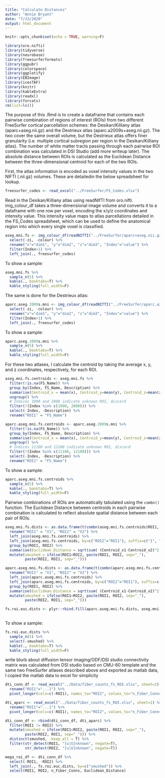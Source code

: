 ```yaml
---
title: "Calculate Distances"
author: "Annie Bryant"
date: "7/23/2020"
output: html_document
---
```


```r
knitr::opts_chunk$set(echo = TRUE, warning=F)
```

```r
library(oro.nifti)
library(tidyverse)
library(neurobase)
library(freesurferformats)
library(ggpubr)
library(colorspace)
library(ggplotify)
library(EBImage)
library(icesTAF)
library(knitr)
library(kableExtra)
library(readxl)
library(forcats)
rm(list=ls())
```


The purpose of this .Rmd is to create a dataframe that contains each pairwise combination of regions of interest (ROIs) from two different FreeSurfer cortical parcellation schemes: the Desikan/Killiany atlas (aparc+aseg.nii.gz) and the Destrieux atlas (aparc.a2009s+aseg.nii.gz). The two cover the same overall volume, but the Destrieux atlas offers finer granularity (i.e. multiple cortical subregion per region in the Desikan/Killiany atlas). The number of white matter tracts passing through each pairwise ROI combination was calculated in DSI Studio (add more writeup later). The absolute distance between ROIs is calculated as the Euclidean Distance between the three-dimensional centroid for each of the two ROIs.


First, the atlas information is encoded as voxel intensity values in the two NIFTI (.nii.gz) volumes. These are detailedin the below spreadsheet for lookup.
```r
freesurfer_codes <- read_excel("../FreeSurfer/FS_Codes.xlsx")
```


Read in the Desikan/Killiany atlas using readNIfTI from oro.nifti. img_colour_df takes a three-dimensional image volume and converts it to a dataframe with one row per voxel, encoding the x/y/z coordinates and intensity value. This intensity value maps to atlas parcellations detailed in the FS_Codes spreadsheet, which can be used to define the anatomical region into which every single voxel is classified.
```r
aseg.mni.fs <- img_colour_df(readNIfTI("../FreeSurfer/aparc+aseg.nii.gz")) %>%
  select(-zi, -colour) %>% 
  rename("x"="dim1", "y"="dim2", "z"="dim3", "Index"="value") %>%
  filter(Index>1) %>%
  left_join(., freesurfer_codes)
```

To show a sample:
```r
aseg.mni.fs %>%
  sample_n(5) %>%
  kable(., booktabs=T) %>%
  kable_styling(full_width=F)
```

The same is done for the Destrieux atlas:
```r
aparc.aseg.2009s.mni <- img_colour_df(readNIfTI("../FreeSurfer/aparc.a2009s+aseg.nii.gz")) %>%
  select(-zi, -colour) %>% 
  rename("x"="dim1", "y"="dim2", "z"="dim3", "Index"="value") %>%
  filter(Index>1) %>%
  left_join(., freesurfer_codes)
```

To show a sample:
```r
aparc.aseg.2009s.mni %>%
  sample_n(5) %>%
  kable(., booktabs=T) %>%
  kable_styling(full_width=F)
```

For these two atlases, I calculate the centroid by taking the average x, y, and z coordinates, respectively, for each ROI.

```r
aseg.mni.fs.centroids <- aseg.mni.fs %>%
  filter(!is.na(FS_Name)) %>%
  group_by(Index, FS_Name, Description) %>%
  summarise(Centroid_x = mean(x), Centroid_y=mean(y), Centroid_z=mean(z)) %>%
  ungroup() %>%
  # Indices 1000 and 2000 indicate unknown ROI, discard
  filter(!(Index %in% c(1000, 2000))) %>%
  select(-Index, -Description) %>%
  rename("ROI1" = "FS_Name")

aparc.aseg.mni.fs.centroids <- aparc.aseg.2009s.mni %>%
  filter(!is.na(FS_Name)) %>%
  group_by(Index, FS_Name, Description) %>%
  summarise(Centroid_x = mean(x), Centroid_y=mean(y), Centroid_z=mean(z)) %>%
  ungroup() %>%
  # Indices 11100 and 12100 indicate unknown ROI, discard
  filter(!(Index %in% c(11100, 12100))) %>%
  select(-Index, -Description) %>%
  rename("ROI1" = "FS_Name")
```

To show a sample:
```r
aparc.aseg.mni.fs.centroids %>%
  sample_n(5) %>%
  kable(., booktabs=T) %>%
  kable_styling(full_width=F)
```


Pairwise combinations of ROIs are automatically tabulated using the `combn()` function. The Euclidean Distance between centroids in each pairwise combination is calculated to reflect absolute spatial distance between each pair of ROIs.

```r
aseg.mni.fs.dists <- as.data.frame(t(combn(aseg.mni.fs.centroids$ROI1, m=2))) %>%
  rename("ROI1" = "V1", "ROI2" = "V2") %>%
  left_join(aseg.mni.fs.centroids) %>%
  left_join(aseg.mni.fs.centroids, by=c("ROI2"="ROI1"), suffix=c("1", "2")) %>%
  group_by(ROI1, ROI2) %>%
  summarise(Euclidean_Distance = sqrt(sum( (Centroid_x1-Centroid_x2)^2 + (Centroid_y1-Centroid_y2)^2 + (Centroid_z1-Centroid_z2)^2 ))) %>%
  mutate(smushed = ifelse(ROI1<ROI2, paste(ROI1, ROI2, sep="_"),
         paste(ROI2, ROI1, sep="_")))

aparc.aseg.mni.fs.dists <- as.data.frame(t(combn(aparc.aseg.mni.fs.centroids$ROI1, m=2))) %>%
  rename("ROI1" = "V1", "ROI2" = "V2") %>%
  left_join(aparc.aseg.mni.fs.centroids) %>%
  left_join(aparc.aseg.mni.fs.centroids, by=c("ROI2"="ROI1"), suffix=c("1", "2")) %>%
  group_by(ROI1, ROI2) %>%
  summarise(Euclidean_Distance = sqrt(sum( (Centroid_x1-Centroid_x2)^2 + (Centroid_y1-Centroid_y2)^2 + (Centroid_z1-Centroid_z2)^2 ))) %>%
  mutate(smushed = ifelse(ROI1<ROI2, paste(ROI1, ROI2, sep="_"),
         paste(ROI2, ROI1, sep="_")))

fs.roi.euc.dists <- plyr::rbind.fill(aparc.aseg.mni.fs.dists, aseg.mni.fs.dists) %>% distinct()
  
```

To show a sample:
```r
fs.roi.euc.dists %>%
  sample_n(5) %>%
  select(-smushed) %>%
  kable(., booktabs=T) %>%
  kable_styling(full_width=F)
```


write blurb about diffusion tensor imaging/ODF/DSI studio
connectivity matrix was calculated from DSI studio based on CMU-60 template and the same two FreeSurfer atlases described above and exported as matlab data,
I copied the matlab data to excel for simplicity

```r
dti_conn_df <- read_excel("../Data/fiber_counts_fs_ROI.xlsx", sheet=2) %>%
  rename("ROI1"="...1") %>%
  pivot_longer(cols=c(-ROI1), names_to="ROI2", values_to="n_Fiber_Conns")

dti_aparc <- read_excel("../Data/fiber_counts_fs_ROI.xlsx", sheet=1) %>%
  rename("ROI1"="...1") %>%
  pivot_longer(cols=c(-ROI1), names_to="ROI2", values_to="n_Fiber_Conns")

dti_conn_df <- rbind(dti_conn_df, dti_aparc) %>%
  filter(ROI1 != ROI2) %>%
  mutate(smushed = ifelse(ROI1<ROI2, paste(ROI1, ROI2, sep="_"),
         paste(ROI2, ROI1, sep="_"))) %>%
  distinct(smushed, .keep_all = T) %>%
  filter(str_detect(ROI1, "[u|U]nknown", negate=T),
         str_detect(ROI2, "[u|U]nknown", negate=T))
```


```r
mega_roi_df <- dti_conn_df %>%
  select(-ROI1, -ROI2) %>%
  left_join(., fs.roi.euc.dists, by=c("smushed")) %>%
  select(ROI1, ROI2, n_Fiber_Conns, Euclidean_Distance)
```

